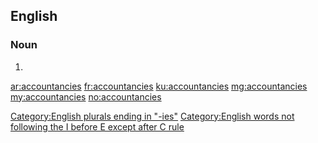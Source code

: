 ==English==

===Noun===
{{head|en|plural}}

# {{plural of|accountancy|lang=en|nocat=1}}

[[Category:English plurals ending in "-ies"]]
[[Category:English words not following the I before E except after C rule]]

[[ar:accountancies]]
[[fr:accountancies]]
[[ku:accountancies]]
[[mg:accountancies]]
[[my:accountancies]]
[[no:accountancies]]